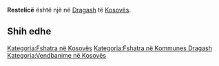{{Fshat në 
 | Emri                = Restelicë
 | EmriAlt                = 
 | NAME_SHORT_FORM=      
 | NAME_GENERIC=      
 | NAME_SORT_NAME_RO=      RESTELICE
 | FULL_NAME_RO = Restelicë
 | FULL_NAME_ND_RO=Restelice
 | SORT_NAME_RG=RESTELICE
 | FULL_NAME_RG=Restelicë
 | FULL_NAME_ND_RG=Restelice
 | SRP_NAME_SHORT_FORM=      
 | SRP_NAME_GENERIC=      
 | SRP_NAME_SORT_NAME_RO=      
 | SRP_FULL_NAME_RO = 
 | SRP_FULL_NAME_ND_RO=
 | SRP_SORT_NAME_RG=
 | SRP_FULL_NAME_RG=
 | SRP_FULL_NAME_ND_RG=
 | Emri (Rasa dhanore) = 
 | Figura              = 
 | Shteti              = Kosovo
 | Komuna              = Dragash
 | Kodi postar         = 
 | Sipërfaqja          = 

 | Popullsia           = 

 | Regj. i popullsisë  = 
 | Dend. e popullsisë  = 
 | Faqja zyrtare       = 
 <!--- Koordinatat ----> 
 | Gjerësia            = 41.944444
 | Gjatësia            = 20.668056
 | Lartësia            = 
}}
'''Restelicë''' është një [[]] në [[Dragash]] të [[Kosovës]].

<!-- == Gjeografia == -->
<!-- == Historia == -->
<!-- == Demografia == -->
== Shih edhe ==
{{Komuna Dragash}}
{{Kosovo-Administrata-Cung}}

[[Kategoria:Fshatra në Kosovës]]
[[Kategoria:Fshatra në Kommunes Dragash]]
[[Kategoria:Vendbanime në Kosovës]]